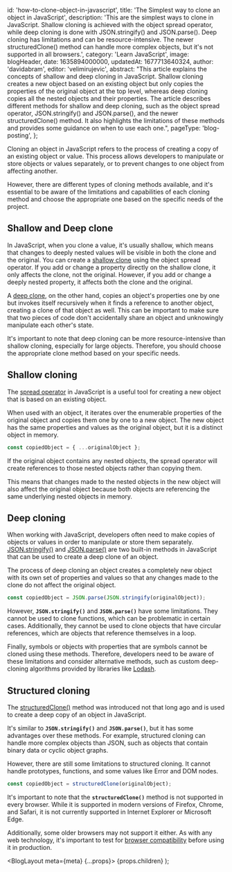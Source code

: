 
  id: 'how-to-clone-object-in-javascript',
  title: 'The Simplest way to clone an object in JavaScript',
  description:
    'This are the simplest ways to clone in JavaScript. Shallow cloning is achieved with the object spread operator, while deep cloning is done with JSON.stringify() and JSON.parse(). Deep cloning has limitations and can be resource-intensive. The newer structuredClone() method can handle more complex objects, but it\'s not supported in all browsers.',
  category: 'Learn JavaScript',
  image: blogHeader,
  date: 1635894000000,
  updatedAt: 1677713640324,
  author: 'davidabram',
  editor: 'velimirujevic',
  abstract:
    "This article explains the concepts of shallow and deep cloning in JavaScript. Shallow cloning creates a new object based on an existing object but only copies the properties of the original object at the top level, whereas deep cloning copies all the nested objects and their properties. The article describes different methods for shallow and deep cloning, such as the object spread operator, JSON.stringify() and JSON.parse(), and the newer structuredClone() method. It also highlights the limitations of these methods and provides some guidance on when to use each one.",
  pageType: 'blog-posting',
};

Cloning an object in JavaScript refers to the process of creating a copy of an existing object or value. This process allows developers to manipulate or store objects or values separately, or to prevent changes to one object from affecting another.

However, there are different types of cloning methods available, and it's essential to be aware of the limitations and capabilities of each cloning method and choose the appropriate one based on the specific needs of the project.

<ContentTable tocData={props.toc} />

## Shallow and Deep clone

In JavaScript, when you clone a value, it's usually shallow, which means that changes to deeply nested values will be visible in both the clone and the original. You can create a [shallow clone](https://developer.mozilla.org/en-US/docs/Glossary/Shallow_copy) using the object spread operator. If you add or change a property directly on the shallow clone, it only affects the clone, not the original. However, if you add or change a deeply nested property, it affects both the clone and the original.

A [deep clone](https://developer.mozilla.org/en-US/docs/Glossary/Deep_copy), on the other hand, copies an object's properties one by one but invokes itself recursively when it finds a reference to another object, creating a clone of that object as well. This can be important to make sure that two pieces of code don't accidentally share an object and unknowingly manipulate each other's state.

It's important to note that deep cloning can be more resource-intensive than shallow cloning, especially for large objects. Therefore, you should choose the appropriate clone method based on your specific needs.

## Shallow cloning

The [spread operator](https://developer.mozilla.org/en-US/docs/Web/JavaScript/Reference/Operators/Spread_syntax) in JavaScript is a useful tool for creating a new object that is based on an existing object.

When used with an object, it iterates over the enumerable properties of the original object and copies them one by one to a new object. The new object has the same properties and values as the original object, but it is a distinct object in memory.

```js
const copiedObject = { ...originalObject };
```

If the original object contains any nested objects, the spread operator will create references to those nested objects rather than copying them.

This means that changes made to the nested objects in the new object will also affect the original object because both objects are referencing the same underlying nested objects in memory.

## Deep cloning

When working with JavaScript, developers often need to make copies of objects or values in order to manipulate or store them separately. [JSON.stringify()](https://developer.mozilla.org/en-US/docs/Web/JavaScript/Reference/Global_Objects/JSON/stringify) and [JSON.parse()](https://developer.mozilla.org/en-US/docs/Web/JavaScript/Reference/Global_Objects/JSON/parse) are two built-in methods in JavaScript that can be used to create a deep clone of an object.

The process of deep cloning an object creates a completely new object with its own set of properties and values so that any changes made to the clone do not affect the original object.

```js
const copiedObject = JSON.parse(JSON.stringify(originalObject));
```

However, **`JSON.stringify()`** and **`JSON.parse()`** have some limitations. They cannot be used to clone functions, which can be problematic in certain cases. Additionally, they cannot be used to clone objects that have circular references, which are objects that reference themselves in a loop.

Finally, symbols or objects with properties that are symbols cannot be cloned using these methods. Therefore, developers need to be aware of these limitations and consider alternative methods, such as custom deep-cloning algorithms provided by libraries like [Lodash](https://lodash.com/).

## Structured cloning

The [structuredClone()](https://developer.mozilla.org/en-US/docs/Web/API/structuredClone) method was introduced not that long ago and is used to create a deep copy of an object in JavaScript.

It's similar to **`JSON.stringify()`** and **`JSON.parse()`**, but it has some advantages over these methods. For example, structured cloning can handle more complex objects than JSON, such as objects that contain binary data or cyclic object graphs.

However, there are still some limitations to structured cloning. It cannot handle prototypes, functions, and some values like Error and DOM nodes.

```js
const copiedObject = structuredClone(originalObject);
```
It's important to note that the **`structuredClone()`** method is not supported in every browser. While it is supported in modern versions of Firefox, Chrome, and Safari, it is not currently supported in Internet Explorer or Microsoft Edge.

Additionally, some older browsers may not support it either. As with any web technology, it's important to test for [browser compatibility](https://caniuse.com/mdn-api_structuredclone) before using it in production.


  <BlogLayout meta={meta} {...props}>
    {props.children}
  </BlogLayout>
);
